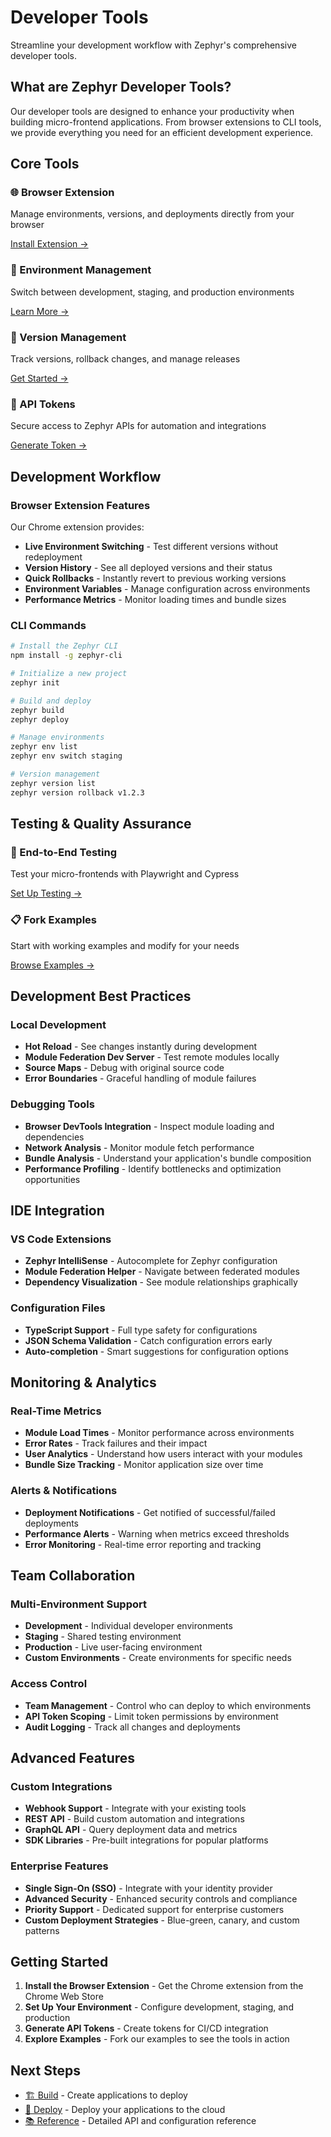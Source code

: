 # Developer Tools

Streamline your development workflow with Zephyr's comprehensive developer tools.

## What are Zephyr Developer Tools?

Our developer tools are designed to enhance your productivity when building micro-frontend applications. From browser extensions to CLI tools, we provide everything you need for an efficient development experience.

## Core Tools

<div className="grid grid-cols-1 gap-4 mt-6">
  <div className="border rounded-lg p-4">
    <h3>🌐 Browser Extension</h3>
    <p>Manage environments, versions, and deployments directly from your browser</p>
    <a href="/how-to/browser-extension" className="text-blue-600">Install Extension →</a>
  </div>
  
  <div className="border rounded-lg p-4">
    <h3>🏢 Environment Management</h3>
    <p>Switch between development, staging, and production environments</p>
    <a href="/how-to/environments" className="text-blue-600">Learn More →</a>
  </div>
  
  <div className="border rounded-lg p-4">
    <h3>🔄 Version Management</h3>
    <p>Track versions, rollback changes, and manage releases</p>
    <a href="/how-to/versioning-tags" className="text-blue-600">Get Started →</a>
  </div>
  
  <div className="border rounded-lg p-4">
    <h3>🔑 API Tokens</h3>
    <p>Secure access to Zephyr APIs for automation and integrations</p>
    <a href="/how-to/api-token" className="text-blue-600">Generate Token →</a>
  </div>
</div>

## Development Workflow

### Browser Extension Features
Our Chrome extension provides:
- **Live Environment Switching** - Test different versions without redeployment
- **Version History** - See all deployed versions and their status
- **Quick Rollbacks** - Instantly revert to previous working versions
- **Environment Variables** - Manage configuration across environments
- **Performance Metrics** - Monitor loading times and bundle sizes

### CLI Commands
```bash
# Install the Zephyr CLI
npm install -g zephyr-cli

# Initialize a new project
zephyr init

# Build and deploy
zephyr build
zephyr deploy

# Manage environments
zephyr env list
zephyr env switch staging

# Version management
zephyr version list
zephyr version rollback v1.2.3
```

## Testing & Quality Assurance

<div className="grid grid-cols-2 gap-4 mt-6">
  <div className="border rounded-lg p-4">
    <h3>🧪 End-to-End Testing</h3>
    <p>Test your micro-frontends with Playwright and Cypress</p>
    <a href="/how-to/end-to-end-testing" className="text-blue-600">Set Up Testing →</a>
  </div>
  
  <div className="border rounded-lg p-4">
    <h3>📋 Fork Examples</h3>
    <p>Start with working examples and modify for your needs</p>
    <a href="/how-to/fork-our-examples" className="text-blue-600">Browse Examples →</a>
  </div>
</div>

## Development Best Practices

### Local Development
- **Hot Reload** - See changes instantly during development
- **Module Federation Dev Server** - Test remote modules locally
- **Source Maps** - Debug with original source code
- **Error Boundaries** - Graceful handling of module failures

### Debugging Tools
- **Browser DevTools Integration** - Inspect module loading and dependencies
- **Network Analysis** - Monitor module fetch performance
- **Bundle Analysis** - Understand your application's bundle composition
- **Performance Profiling** - Identify bottlenecks and optimization opportunities

## IDE Integration

### VS Code Extensions
- **Zephyr IntelliSense** - Autocomplete for Zephyr configuration
- **Module Federation Helper** - Navigate between federated modules
- **Dependency Visualization** - See module relationships graphically

### Configuration Files
- **TypeScript Support** - Full type safety for configurations
- **JSON Schema Validation** - Catch configuration errors early
- **Auto-completion** - Smart suggestions for configuration options

## Monitoring & Analytics

### Real-Time Metrics
- **Module Load Times** - Monitor performance across environments
- **Error Rates** - Track failures and their impact
- **User Analytics** - Understand how users interact with your modules
- **Bundle Size Tracking** - Monitor application size over time

### Alerts & Notifications
- **Deployment Notifications** - Get notified of successful/failed deployments
- **Performance Alerts** - Warning when metrics exceed thresholds
- **Error Monitoring** - Real-time error reporting and tracking

## Team Collaboration

### Multi-Environment Support
- **Development** - Individual developer environments
- **Staging** - Shared testing environment
- **Production** - Live user-facing environment
- **Custom Environments** - Create environments for specific needs

### Access Control
- **Team Management** - Control who can deploy to which environments
- **API Token Scoping** - Limit token permissions by environment
- **Audit Logging** - Track all changes and deployments

## Advanced Features

### Custom Integrations
- **Webhook Support** - Integrate with your existing tools
- **REST API** - Build custom automation and integrations
- **GraphQL API** - Query deployment data and metrics
- **SDK Libraries** - Pre-built integrations for popular platforms

### Enterprise Features
- **Single Sign-On (SSO)** - Integrate with your identity provider
- **Advanced Security** - Enhanced security controls and compliance
- **Priority Support** - Dedicated support for enterprise customers
- **Custom Deployment Strategies** - Blue-green, canary, and custom patterns

## Getting Started

1. **Install the Browser Extension** - Get the Chrome extension from the Chrome Web Store
2. **Set Up Your Environment** - Configure development, staging, and production
3. **Generate API Tokens** - Create tokens for CI/CD integration
4. **Explore Examples** - Fork our examples to see the tools in action

## Next Steps

- [🏗️ Build](/build) - Create applications to deploy
- [🚀 Deploy](/deploy) - Deploy your applications to the cloud
- [📚 Reference](/reference) - Detailed API and configuration reference